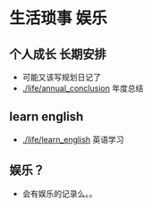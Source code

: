 = 生活琐事 娱乐 =

== 个人成长 长期安排 ==
* 可能又该写规划日记了
* [[./life/annual_conclusion]] 年度总结

== learn english ==
* [[./life/learn_english]] 英语学习

== 娱乐？ ==
* 会有娱乐的记录么。。
